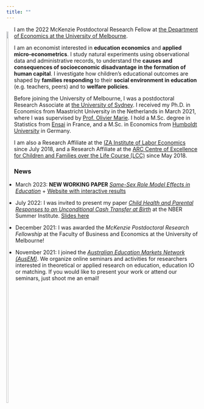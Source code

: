 ```yaml
---
title: ""
---
```



<div style= "float:left; position: relative; top: 0px; margin-right:0px; margin-bottom:0px">
  <img src="files/AdG_ID.png" style="width:50%">
</div>

I am the 2022 McKenzie Postdoctoral Research Fellow at <a href="https://fbe.unimelb.edu.au/economics" target="_blank">the Department of Economics at the University of Melbourne</a>.\ 

I am an economist interested in **education economics** and **applied micro-econometrics**. I study natural experiments using observational data and administrative records, to understand the **causes and consequences of socioeconomic disadvantage in the formation of human capital**. I investigate how children's educational outcomes are shaped by **families responding** to their **social environment in education** (e.g. teachers, peers) and to **welfare policies**.\  

Before joining the University of Melbourne, I was a postdoctoral Research Associate at <a href="https://www.sydney.edu.au/arts/schools/school-of-economics.html" target="_blank">the University of Sydney</a>. I received my Ph.D. in Economics from Maastricht University in the Netherlands in March 2021, where I was supervised by <a href="https://sites.google.com/site/oliviermarie/" target="_blank">Prof. Olivier Marie</a>. I hold a M.Sc. degree in Statistics from <a href="http://ensai.fr/en/" target="_blank">Ensai</a> in France, and a M.Sc. in Economics from <a href="https://www.wiwi.hu-berlin.de/en/mainpage" target="_blank">Humboldt University</a> in Germany.\

I am also a Research Affiliate at the <a href="https://www.iza.org" target="_blank">IZA Institute of Labor Economics</a>  since July 2018, and a Research Affiliate at the <a href="https://www.lifecoursecentre.org.au" target="_blank">ARC Centre of Excellence for Children and Families over the Life Course (LCC)</a> since May 2018. \


### News 

- March 2023: **NEW WORKING PAPER** <a href="https://adegendre.github.io/papers/deGendre_et_al_2023_Role_Model_Effects.pdf" target="_blank">*Same-Sex Role Model Effects in Education*</a> + <a href="https://www.role-model-effects.com" target="_blank">Website with interactive results</a>

- July 2022: I was invited to present my paper <a href="https://adegendre.github.io/papers/deGendre_Lynch_Meunier_Pilkington_Schurer_2021_IZA_dp14693.pdf" target="_blank">*Child Health and Parental Responses to an Unconditional Cash Transfer at Birth*</a> at the NBER Summer Institute. [Slides here](https://adegendre.github.io/papers/de_Gendre_NBER_SI_2022.pdf)

- December 2021: I was awarded the *McKenzie Postdoctoral Research Fellowship* at the Faculty of Business and Economics at the University of Melbourne! 

- November 2021: I joined the <a href="https://sites.google.com/view/ausemnetwork/" target="_blank">*Australian Education Markets Network (AusEM)*</a>. We organize online seminars and activities for researchers interested in theoretical or applied research on education, education IO or matching. If you would like to present your work or attend our seminars, just shoot me an email! 


<!--

- September 2021: New working paper available: [Child Health and Parental Responses to an Unconditional Cash Transfer at Birth](https://adegendre.github.io/papers/deGendre_Lynch_Meunier_Pilkington_Schurer_2021_IZA_dp14693.pdf), with <a href="https://www.stefanie-schurer.com" target="_blank">Stefanie Schurer</a>.

- August 2021: New working paper available: [From Subsidies to Loans: The Effects of a National Student Finance Reform on the Choices of Secondary School Students](https://adegendre.github.io/papers/deGendre_Kabatek_2021_IZA_dp14686.pdf), with <a href="https://www.jankabatek.com" target="_blank">Jan Kab&aacute;tek</a>.

- April 2021: I successfully defended my thesis at the University of Maastricht. 

- December 2020: New working paper available: [On the Mechanisms of Ability Peer Effects](http://ftp.iza.org/dp13938.pdf), with <a href="https://sites.google.com/view/nsalamanca/home" target="_blank">Nicol&aacute;s Salamanca</a>.  

-->




<!--
Access a link hosted on Github: <a href="https://adegendre.github.io/files/AdG_CV.pdf">my CV here</a>.

https://findanexpert.unimelb.edu.au/profile/792067-alexandra-de-gendre

I exploit natural experiments, and analyze complex survey data and large-scale administrative records from the Netherlands, Taiwan, Spain, and Australia using applied econometric methods for causal inference. Another theme of my research focuses on empirical issues arising with natural experiments and observational data, such as identifying partial non-compliance to cluster treatment assignment in natural experiments or aggregating estimates across studies.

-->

